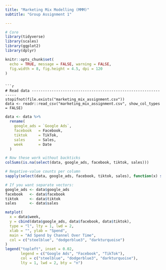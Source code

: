 ```yaml
---
title: "Marketing Mix Modelling (MMM)"
subtitle: "Group Assignment 1"

---
```



```r
# Core
library(tidyverse)
library(scales)
library(ggplot2)
library(dplyr)
```



```r
knitr::opts_chunk$set(
  echo = TRUE, message = FALSE, warning = FALSE,
  fig.width = 8, fig.height = 4.5, dpi = 120
)

```
```

```r
# Read data ---------------------------------------------------------------
stopifnot(file.exists("marketing_mix_assignment.csv"))
data <- readr::read_csv("marketing_mix_assignment.csv", show_col_types = FALSE)

```


```r

data <- data %>%
  rename(
    google_ads = `Google Ads`,
    facebook   = Facebook,
    tiktok     = TikTok,
    sales      = Sales,
    week       = Date
  )

# Now these work without backticks
colSums(is.na(select(data, google_ads, facebook, tiktok, sales)))

# Negative-value counts per column
sapply(select(data, google_ads, facebook, tiktok, sales), function(x) sum(x < 0, na.rm = TRUE))

# If you want separate vectors:
google_ads <- data$google_ads
facebook   <- data$facebook
tiktok     <- data$tiktok
sales      <- data$sales

```


```r
matplot(
  x = data$week,
  y = cbind(data$google_ads, data$facebook, data$tiktok),
  type = "l", lty = 1, lwd = 2,
  xlab = "", ylab = "Spend",
  main = "Ad Spend by Channel Over Time",
  col = c("steelblue", "dodgerblue3", "darkturquoise")
)
legend("topleft", inset = 0.02,
       legend = c("Google Ads", "Facebook", "TikTok"),
       col = c("steelblue", "dodgerblue3", "darkturquoise"),
       lty = 1, lwd = 2, bty = "n")




```













